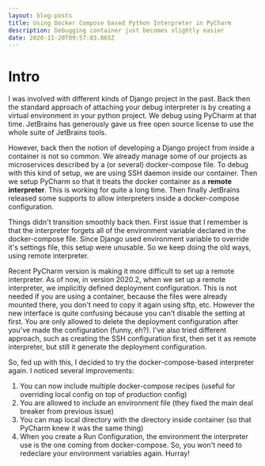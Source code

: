 ```yaml
---
layout: blog-posts
title: Using Docker Compose based Python Interpreter in PyCharm
description: Debugging container just becomes slightly easier
date: 2020-11-20T09:57:03.865Z
---
```

# Intro

I was involved with different kinds of Django project in the past. Back then the standard approach of attaching your debug interpreter is by creating a virtual environment in your python project. We debug using PyCharm at that time. JetBrains has generously gave us free open source license to use the whole suite of JetBrains tools.

However, back then the notion of developing a Django project from inside a container is not so common. We already manage some of our projects as microservices described by a (or several) docker-compose file. To debug with this kind of setup, we are using SSH daemon inside our container. Then we setup PyCharm so that it treats the docker container as a **remote interpreter**. This is working for quite a long time. Then finally JetBrains released some supports to allow interpreters inside a docker-compose configuration.

Things didn't transition smoothly back then. First issue that I remember is that the interpreter forgets all of the environment variable declared in the docker-compose file. Since Django used environment variable to override it's settings file, this setup were unusable. So we keep doing the old ways, using remote interpreter.

Recent PyCharm version is making it more difficult to set up a remote interpreter. As of now, in version 2020.2, when we set up a remote interpreter, we implicitly defined deployment configuration. This is not needed if you are using a container, because the files were already mounted there, you don't need to copy it again using sftp, etc. However the new interface is quite confusing because you can't disable the setting at first. You are only allowed to delete the deployment configuration after you've made the configuration (funny, eh?). I've also tried different approach, such as creating the SSH configuration first, then set it as remote interpreter, but still it generate the deployment configuration.

So, fed up with this, I decided to try the docker-compose-based interpreter again. I noticed several improvements:

1. You can now include multiple docker-compose recipes (useful for overriding local config on top of production config)
2. You are allowed to include an environment file (they fixed the main deal breaker from previous issue)
3. You can map local directory with the directory inside container (so that PyCharm knew it was the same thing)
4. When you create a Run Configuration, the environment the interpreter use is the one coming from docker-compose. So, you won't need to redeclare your environment variables again. Hurray!


# 
